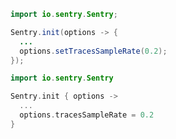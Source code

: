 ```java {tabTitle:Java}
import io.sentry.Sentry;

Sentry.init(options -> {
  ...
  options.setTracesSampleRate(0.2);
});
```

```kotlin {tabTitle:Kotlin}
import io.sentry.Sentry

Sentry.init { options ->
  ...
  options.tracesSampleRate = 0.2
}
```
